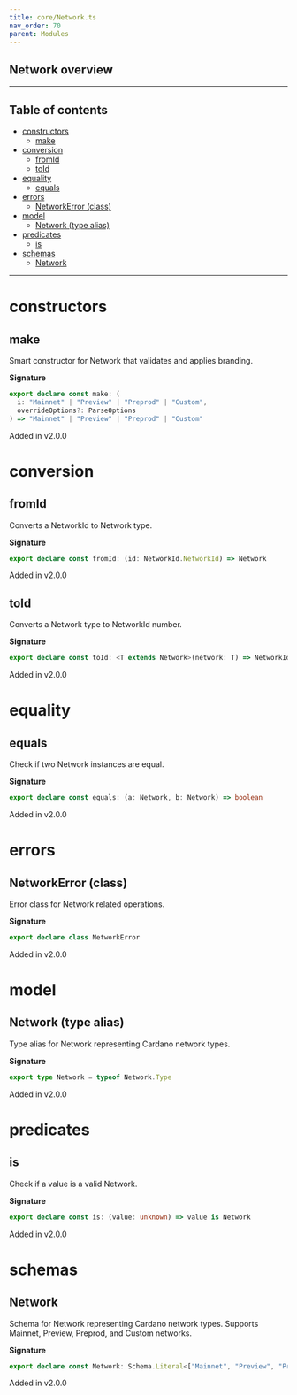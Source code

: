 ```yaml
---
title: core/Network.ts
nav_order: 70
parent: Modules
---
```


## Network overview

---

<h2 className="text-delta">Table of contents</h2>

- [constructors](#constructors)
  - [make](#make)
- [conversion](#conversion)
  - [fromId](#fromid)
  - [toId](#toid)
- [equality](#equality)
  - [equals](#equals)
- [errors](#errors)
  - [NetworkError (class)](#networkerror-class)
- [model](#model)
  - [Network (type alias)](#network-type-alias)
- [predicates](#predicates)
  - [is](#is)
- [schemas](#schemas)
  - [Network](#network)

---

# constructors

## make

Smart constructor for Network that validates and applies branding.

**Signature**

```ts
export declare const make: (
  i: "Mainnet" | "Preview" | "Preprod" | "Custom",
  overrideOptions?: ParseOptions
) => "Mainnet" | "Preview" | "Preprod" | "Custom"
```

Added in v2.0.0

# conversion

## fromId

Converts a NetworkId to Network type.

**Signature**

```ts
export declare const fromId: (id: NetworkId.NetworkId) => Network
```

Added in v2.0.0

## toId

Converts a Network type to NetworkId number.

**Signature**

```ts
export declare const toId: <T extends Network>(network: T) => NetworkId.NetworkId
```

Added in v2.0.0

# equality

## equals

Check if two Network instances are equal.

**Signature**

```ts
export declare const equals: (a: Network, b: Network) => boolean
```

Added in v2.0.0

# errors

## NetworkError (class)

Error class for Network related operations.

**Signature**

```ts
export declare class NetworkError
```

Added in v2.0.0

# model

## Network (type alias)

Type alias for Network representing Cardano network types.

**Signature**

```ts
export type Network = typeof Network.Type
```

Added in v2.0.0

# predicates

## is

Check if a value is a valid Network.

**Signature**

```ts
export declare const is: (value: unknown) => value is Network
```

Added in v2.0.0

# schemas

## Network

Schema for Network representing Cardano network types.
Supports Mainnet, Preview, Preprod, and Custom networks.

**Signature**

```ts
export declare const Network: Schema.Literal<["Mainnet", "Preview", "Preprod", "Custom"]>
```

Added in v2.0.0
